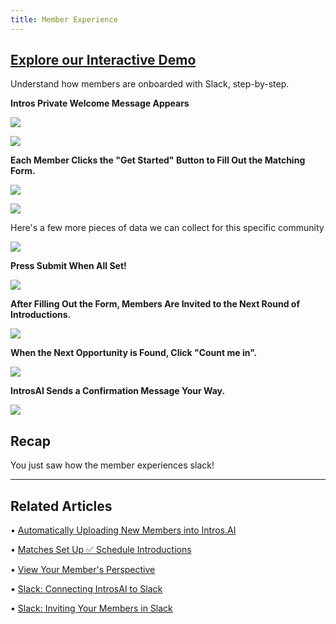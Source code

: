 ```yaml
---
title: Member Experience
---
```


[Explore our Interactive Demo](https://intros-ai.navattic.com/2s4x09fu)
-----------------------------------------------------------

Understand how members are onboarded with Slack, step-by-step. 

**Intros Private Welcome Message Appears**

![](/images/experience1.png)

![](/images/experience2.png)

**Each Member Clicks the "Get Started" Button to Fill Out the Matching Form.**

![](/images/experience3.png)

![](/images/experience4.png)

<Note>
Here's a few more pieces of data we can collect for this specific community

![](/images/experience5.png)
</Note>

**Press Submit When All Set!**

![](/images/experience6.png)

**After Filling Out the Form, Members Are Invited to the Next Round of Introductions.**

![](/images/experience7.png)

**When the Next Opportunity is Found, Click "Count me in".**

![](/images/experience8.png)

**IntrosAI Sends a Confirmation Message Your Way.**

![](/images/experience8.png)

Recap
-----

You just saw how the member experiences slack!

* * *

## Related Articles

• [Automatically Uploading New Members into Intros.AI](/uploading-members/auto-update-intros)

• [Matches Set Up ✅ Schedule Introductions](/getting-started/matches-setup)

• [View Your Member's Perspective](/view-member-experience/view-members-perspective)

• [Slack: Connecting IntrosAI to Slack](/setting-up-slack/connect-introsai)

• [Slack: Inviting Your Members in Slack](/setting-up-slack/invite-members)
